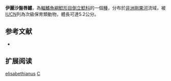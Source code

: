 {{Speciesbox 
| taxon = Chiloglanis elisabethianus
| status = VU
| status_system = IUCN3.1
| authority = [[Boulenger|Boulenger]], 1915
| synonyms = 
}}

'''伊麗沙盤唇鱨'''，為[[輻鰭魚綱|輻鰭魚綱]][[鯰形目|鯰形目]][[倒立鯰科|倒立鯰科]]的一個[[種|種]]，分布於[[非洲|非洲]][[剛果河|剛果河]]流域，被[[IUCN|IUCN]]列為次級保育類動物，體長可達5.2公分。

==参考文献==
*{{FishBase_species|genus=Chiloglanis|species=elisabethianus|year=2012|month=7}}

== 扩展阅读 ==
{{refbegin}}
{{wikispecies-inline|Chiloglanis elisabethianus|伊麗沙盤唇鱨}}
{{refend}}
{{Taxonbar|from=Q1097534}}

[[Category:盤唇鱨屬|elisabethianus]]
[[Category:1915年描述的魚類|C]]